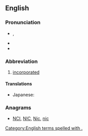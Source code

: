 ==English==

===Pronunciation===
* {{IPA|/ɪŋk/}}, {{X-SAMPA|/INk/}}
* {{homophones|ink}}
* {{rhymes|ɪŋk}}

===Abbreviation===
{{en-abbr}}

# [[incorporated]]

====Translations====
{{trans-top|incorporated}}
* Japanese: {{t|ja|株|tr=かぶ, kabu}}
{{trans-mid}}
{{trans-bottom}}

===Anagrams===
* [[NCI#English|NCI]], [[NIC#English|NIC]], [[Nic#English|Nic]], [[nic#English|nic]]

[[Category:English terms spelled with .]]